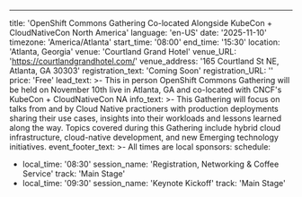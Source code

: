 ---
title: 'OpenShift Commons Gathering Co-located Alongside KubeCon + CloudNativeCon North America'
language: 'en-US'
date: '2025-11-10'
timezone: 'America/Atlanta'
start_time: '08:00'
end_time: '15:30'
location: 'Atlanta, Georgia'
venue: 'Courtland Grand Hotel'
venue_URL: 'https://courtlandgrandhotel.com/'
venue_address: '165 Courtland St NE, Atlanta, GA 30303'
registration_text: 'Coming Soon'
registration_URL: ''
price: 'Free'
lead_text: >-
  This in person OpenShift Commons Gathering will be held on November 10th live in Atlanta, GA and co-located with CNCF's KubeCon + CloudNativeCon NA
info_text: >-
  This Gathering will focus on talks from and by Cloud Native practioners with production deployments sharing their use cases, insights into their workloads and lessons learned along the way. Topics covered during this Gathering include hybrid cloud infrastructure, cloud-native development, and new Emerging technology initiatives.
event_footer_text: >-
  All times are local
sponsors:
schedule:
  - local_time: '08:30'
    session_name: 'Registration, Networking & Coffee Service'
    track: 'Main Stage'
  - local_time: '09:30'
    session_name: 'Keynote Kickoff'
    track: 'Main Stage'
